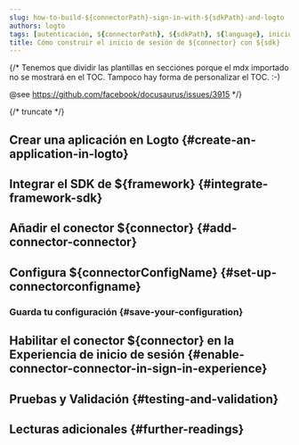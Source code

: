 ```yaml
---
slug: how-to-build-${connectorPath}-sign-in-with-${sdkPath}-and-logto
authors: logto
tags: [autenticación, ${connectorPath}, ${sdkPath}, ${language}, inicio-de-sesión-social, inicio-de-sesión, login]
title: Cómo construir el inicio de sesión de ${connector} con ${sdk}
---
```


{/*
  Tenemos que dividir las plantillas en secciones porque el mdx importado no se mostrará en el TOC.
  Tampoco hay forma de personalizar el TOC. :-)

  @see https://github.com/facebook/docusaurus/issues/3915
*/}




{/* truncate */}

<Intro connector={connector} sdk="${sdk}" link="${sdkOfficialLink}" />

## Crear una aplicación en Logto \{#create-an-application-in-logto}

<CreateApplication type="${appType}" framework="${framework}" />

## Integrar el SDK de ${framework} \{#integrate-framework-sdk}

<IntegrateSdk />

## Añadir el conector ${connector} \{#add-connector-connector}

<AddSocialConnector connector={connector} framework="${framework}" />

## Configura ${connectorConfigName} \{#set-up-connectorconfigname}

<ConnectorGuide />

### Guarda tu configuración \{#save-your-configuration}

<SaveYourConfiguration connector={connector} />

## Habilitar el conector ${connector} en la Experiencia de inicio de sesión \{#enable-connector-connector-in-sign-in-experience}

<EnableSocialConnector connector={connector} />

## Pruebas y Validación \{#testing-and-validation}

<TestingAndValidation connector={connector} sdk="${sdk}" />

## Lecturas adicionales \{#further-readings}

<FurtherReadings />